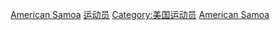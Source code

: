 [[Category:各国运动员|American Samoa]]
[[Category:美属萨摩亚|运动员]]
[[Category:美国运动员|Category:美国运动员]]
[[Category:大洋洲運動員|American Samoa]]